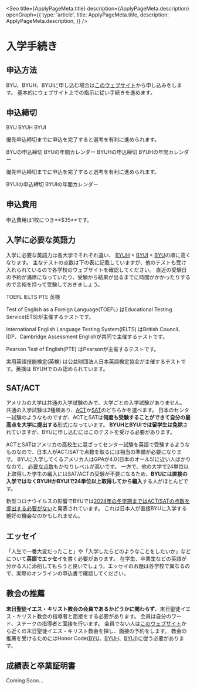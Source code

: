 

<Seo
  title={ApplyPageMeta.title}
  description={ApplyPageMeta.description}
  openGraph={{
    type: 'article',
    title: ApplyPageMeta.title,
    description: ApplyPageMeta.description,
  }}
/>


# 入学手続き


## 申込方法

BYU、BYUH、BYUIに申し込む場合は[このウェブサイト](https://www.churchofjesuschrist.org/church-education/apply-to-church-schools?lang=eng)から申し込みをします。
基本的にウェブサイト上での指示に従い手続きを進めます。


## 申込締切

<Tab>
  <TabNavBar>
    <TabNav id='byu' className='flex items-center justify-center w-1/3 p-2'>
      <NextImage
        className='hidden md:block w-8 h-8 mr-8'
        src={byuLogoImage}
        alt='BYU Logo'
        placeholder='blur'
        layout='fill'
        objectFit='scale-down'
      />
      <span className='text-byu font-bold'>BYU</span>
    </TabNav>
    <TabNav id='byuh' className='flex items-center justify-center w-1/3 p-2'>
      <NextImage
        className='hidden md:block w-8 h-8 mr-8'
        src={byuhLogoImage}
        alt='BYUH Logo'
        placeholder='blur'
        layout='fill'
        objectFit='scale-down'
      />
      <span className='text-byuh font-bold'>BYUH</span>
    </TabNav>
    <TabNav id='byui' className='flex items-center justify-center w-1/3 p-2'>
      <NextImage
        className='hidden md:block w-8 h-8 mr-8'
        src={byuiLogoImage}
        alt='BYUI Logo'
        placeholder='blur'
        layout='fill'
        objectFit='scale-down'
      />
      <span className='text-byui font-bold'>BYUI</span>
    </TabNav>
  </TabNavBar>
  <TabContent>
    <TabPane
      id='byu'
      className='px-4 md:px-8 py-8 border border-t-0 space-y-8'
    >
      <BYUDeadlineTable />
      <p>優先申込締切までに申込を完了すると選考を有利に進められます。</p>
      <MDX.ul>
        <MDX.li>
          <MDX.a href='https://enrollment.byu.edu/admissions/deadlines'>
            BYUの申込締切
          </MDX.a>
        </MDX.li>
        <MDX.li>
          <MDX.a href='https://enrollment2.byu.edu/academic-calendar'>
            BYUの年間カレンダー
          </MDX.a>
        </MDX.li>
      </MDX.ul>
    </TabPane>
    <TabPane
      id='byuh'
      className='px-4 md:px-8 py-8 border border-t-0 space-y-8'
    >
      <BYUHDeadlineTable />
      <MDX.ul>
        <MDX.li>
          <MDX.a href='https://hookele.byuh.edu/application-deadlines-decisions-schedule'>
            BYUHの申込締切
          </MDX.a>
        </MDX.li>
        <MDX.li>
          <MDX.a href='https://registrar.byuh.edu/academic-dates'>
            BYUHの年間カレンダー
          </MDX.a>
        </MDX.li>
      </MDX.ul>
    </TabPane>
    <TabPane
      id='byui'
      className='px-4 md:px-8 py-8 border border-t-0 space-y-8'
    >
      <BYUIDeadlineTable />
      <p>優先申込締切までに申込を完了すると選考を有利に進められます。</p>
      <MDX.ul>
        <MDX.li>
          <MDX.a href='https://hookele.byuh.edu/application-deadlines-decisions-schedules'>
            BYUIの申込締切
          </MDX.a>
        </MDX.li>
        <MDX.li>
          <MDX.a href='https://www.byui.edu/student-records/academic-deadlines'>
            BYUIの年間カレンダー
          </MDX.a>
        </MDX.li>
      </MDX.ul>
    </TabPane>
  </TabContent>
</Tab>


## 申込費用

申込費用は1校につき**$35**です。


## 入学に必要な英語力

入学に必要な英語力は各大学でそれぞれ違い、
[BYUH](https://hookele.byuh.edu/admissions/english-test-requirements) <
[BYUI](https://www.byui.edu/admissions/apply/international-students/english-requirements) <
[BYU](https://enrollment.byu.edu/admissions/english-proficiency-requirement)の順に高くなります。
主なテストの点数は下の表に記載していますが、他のテストも受け入れられているので各学校のウェブサイトを確認してください。
直近の受験日の予約が満席になっていたり、受験から結果が出るまでに時間がかかったりするので余裕を持って受験しておきましょう。

<Tab>
  <TabNavBar>
    <TabNav
      id='toefl'
      className='flex items-center justify-center w-1/4 p-2 text-center font-bold'
    >
      TOEFL
    </TabNav>
    <TabNav
      id='ielts'
      className='flex items-center justify-center w-1/4 p-2 text-center font-bold'
    >
      IELTS
    </TabNav>
    <TabNav
      id='pte'
      className='flex items-center justify-center w-1/4 p-2 text-center font-bold'
    >
      PTE
    </TabNav>
    <TabNav
      id='英検'
      className='flex items-center justify-center w-1/4 p-2 text-center font-bold'
    >
      英検
    </TabNav>
  </TabNavBar>
  <TabContent>
    <TabPane
      id='toefl'
      className='px-4 md:px-8 py-8 border border-t-0 space-y-8'
    >
      <TOEFLTable />
      <p>
        <MDX.a href='https://www.toefl-ibt.jp'>
          Test of English as a Foreign Language(TOEFL)
        </MDX.a>
        はEducational Testing Service(ETS)が主催するテストです。
      </p>
    </TabPane>
    <TabPane
      id='ielts'
      className='px-4 md:px-8 py-8 border border-t-0 space-y-8'
    >
      <IELTSTable />
      <p>
        <MDX.a href='https://www.eiken.or.jp/ielts/'>
          International English Language Testing System(IELTS)
        </MDX.a>
        はBritish Council、IDP、Cambridge Assessment
        Englishが共同で主催するテストです。
      </p>
    </TabPane>
    <TabPane
      id='pte'
      className='px-4 md:px-8 py-8 border border-t-0 space-y-8'
    >
      <PTETable />
      <p>
        <MDX.a href='https://pearsonpte.com/japanese'>
          Pearson Test of English(PTE)
        </MDX.a>
        はPearsonが主催するテストです。
      </p>
    </TabPane>
    <TabPane
      id='英検'
      className='px-4 md:px-8 py-8 border border-t-0 space-y-8'
    >
      <EikenTable />
      <p>
        <MDX.a href='https://www.eiken.or.jp/eiken/'>
          実用英語技能検定(英検)
        </MDX.a>
        は公益財団法人日本英語検定協会が主催するテストです。英検は
        <MDX.strong>BYUHでのみ</MDX.strong>認められています。
      </p>
    </TabPane>
  </TabContent>
</Tab>


## SAT/ACT

アメリカの大学は共通の入学試験のみで、大学ごとの入学試験がありません。
共通の入学試験は2種類あり、[ACT](http://global.act.org)か[SAT](https://collegereadiness.collegeboard.org/sat)のどちらかを選べます。
日本のセンター試験のようなものですが、ACTとSATは**何度も受験することができて自分の最高点を大学に提出する**形式になっています。
**BYUHとBYUIでは留学生は免除**されていますが、BYUに申し込むにはこのテストを受ける必要があります。

ACTとSATはアメリカの高校生に混ざってセンター試験を英語で受験するようなものなので、日本人がACT/SATで点数を取るには相当の準備が必要になります。
BYUに入学してくるアメリカ人はGPAが4.0(日本のオール5)に近い人ばかりなので、
[必要な点数](https://enrollment.byu.edu/admissions/entrance-averages)もかなりレベルが高いです。
一方で、他の大学で24単位以上取得した学生の編入にはSAT/ACTの受験が不要になるため、**BYUには直接の入学ではなくBYUHかBYUIで24単位以上取得してから編入**する人がほとんどです。

新型コロナウイルスの影響でBYUでは[2024年の冬学期まではACT/SATの点数を提出する必要がない](https://enrollment.byu.edu/admissions/educational-history)と発表されています。
これは日本人が直接BYUに入学する絶好の機会なのかもしれません。


## エッセイ

「人生で一番大変だったこと」や「入学したらどのようなことをしたいか」などについて**英語でエッセイ**を書く必要があります。
在学生、卒業生などの英語が分かる人に添削してもらうと良いでしょう。エッセイのお題は各学校で異なるので、実際のオンラインの申込書で確認してください。


## 教会の推薦

**末日聖徒イエス・キリスト教会の会員であるかどうかに関わらず**、末日聖徒イエス・キリスト教会の指導者と面接をする必要があります。
会員は自分のワード、ステークの指導者と面接を行います。
会員でない人は[このウェブサイト](https://www.churchofjesuschrist.org/maps/meetinghouses/)から近くの末日聖徒イエス・キリスト教会を探し、面接の予約をします。
教会の推薦を受けるためにはHonor Code([BYU](https://policy.byu.edu/view/index.php?p=26)、[BYUH](https://honorcode.byuh.edu)、[BYUI](https://www.byui.edu/student-honor-office/ces-honor-code))に従う必要があります。


## 成績表と卒業証明書

Coming Soon...
